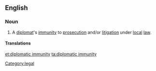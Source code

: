 ==English==

===Noun===
{{en-noun|-|sg=[[diplomatic]] [[immunity]]}}

# A [[diplomat]]'s [[immunity]] to [[prosecution]] and/or [[litigation]] under [[local]] [[law]].

====Translations====
{{trans-top|diplomat's legal immunity}}
{{trans-mid}}
{{trans-bottom}}

[[et:diplomatic immunity]]
[[ta:diplomatic immunity]]
[[Category:legal]]